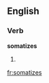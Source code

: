 
==English==

===Verb===
'''somatizes'''

# {{third-person singular of|[[somatize]]}}

[[fr:somatizes]]